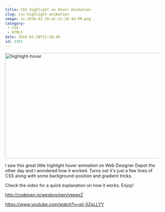 ```yaml
---
title: CSS Highlight on Hover Animation
slug: css-highlight-animation
image: ss-2016-01-20-at-12.20.44-PM.png
category:
 - CSS
 - HTML5
date: 2016-01-20T12:30:40
id: 3701
---
```


<img src="highlight-hover.gif" alt="highlight-hover" width="633" height="344" class="aligncenter size-full wp-image-3702" />

I saw this great little highlight hover animation on Web Designer Depot the other day and I wondered how it worked. Turns out it's just a few lines of CSS along with some background-position and gradient tricks.

Check the video for a quick explanation on how it works. Enjoy!

http://codepen.io/wesbos/pen/yepexZ

https://www.youtube.com/watch?v=qii-5ZpLLYY
